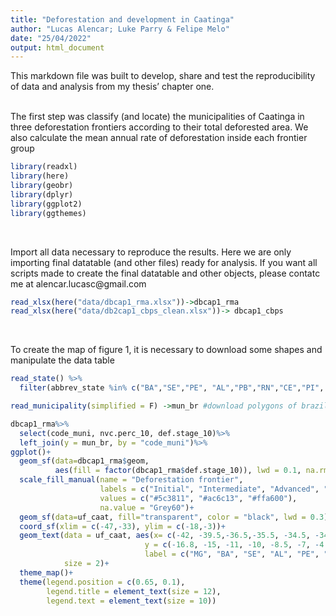 ```yaml
---
title: "Deforestation and development in Caatinga"
author: "Lucas Alencar; Luke Parry & Felipe Melo"
date: "25/04/2022"
output: html_document
---
```


This markdown file was built to develop, share and test the reproducibility of data and analysis from my thesis' chapter one.

<br/>
The first step was classify (and locate) the municipalities of Caatinga in three deforestation frontiers according to their total deforested area. We also calculate the mean annual rate of deforestation inside each frontier group

```r
library(readxl)
library(here)
library(geobr)
library(dplyr)
library(ggplot2)
library(ggthemes)
```

<br/>

Import all data necessary to reproduce the results. Here we are only importing final datatable (and other files) ready for analysis. If you want all scripts made to create the final datatable and other objects, please contatc me at alencar.lucasc@gmail.com
```r
read_xlsx(here("data/dbcap1_rma.xlsx"))->dbcap1_rma
read_xlsx(here("data/db2cap1_cbps_clean.xlsx"))-> dbcap1_cbps
```
<br/>

To create the map of figure 1, it is necessary to download some shapes and manipulate the data table
```r
read_state() %>% 
  filter(abbrev_state %in% c("BA","SE","PE", "AL","PB","RN","CE","PI", "MG"))->uf_caat #Download and filter polygons of brazilian states with Caatinga from oficial data source (IBGE)

read_municipality(simplified = F) ->mun_br #download polygons of brazilian municipalities

```

```r
dbcap1_rma%>%
  select(code_muni, nvc.perc_10, def.stage_10)%>%
  left_join(y = mun_br, by = "code_muni")%>%
ggplot()+  
  geom_sf(data=dbcap1_rma$geom,
          aes(fill = factor(dbcap1_rma$def.stage_10)), lwd = 0.1, na.rm = T)+
  scale_fill_manual(name = "Deforestation frontier",
                    labels = c("Initial", "Intermediate", "Advanced", "No data"),
                    values = c("#5c3811", "#ac6c13", "#ffa600"),
                    na.value = "Grey60")+
  geom_sf(data=uf_caat, fill="transparent", color = "black", lwd = 0.3)+
  coord_sf(xlim = c(-47,-33), ylim = c(-18,-3))+
  geom_text(data = uf_caat, aes(x= c(-42, -39.5,-36.5,-35.5, -34.5, -34.4, -36, -39,-42.4),
                              y = c(-16.8, -15, -11, -10, -8.5, -7, -4.7, -2.9, -5),
                              label = c("MG", "BA", "SE", "AL", "PE", "PB", "RN", "CE", "PI")),
            size = 2)+
  theme_map()+
  theme(legend.position = c(0.65, 0.1),
        legend.title = element_text(size = 12),
        legend.text = element_text(size = 10))
```

